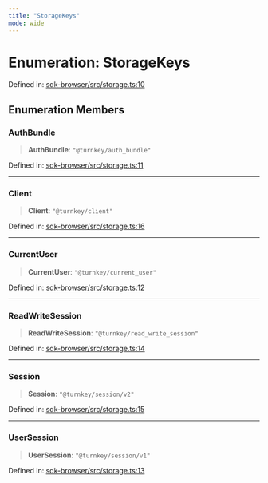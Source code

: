```yaml
---
title: "StorageKeys"
mode: wide
---
```

  
# Enumeration: StorageKeys

Defined in: [sdk-browser/src/storage.ts:10](https://github.com/tkhq/sdk/blob/main/packages/sdk-browser/src/storage.ts#L10)

## Enumeration Members

### AuthBundle

> **AuthBundle**: `"@turnkey/auth_bundle"`

Defined in: [sdk-browser/src/storage.ts:11](https://github.com/tkhq/sdk/blob/main/packages/sdk-browser/src/storage.ts#L11)

***

### Client

> **Client**: `"@turnkey/client"`

Defined in: [sdk-browser/src/storage.ts:16](https://github.com/tkhq/sdk/blob/main/packages/sdk-browser/src/storage.ts#L16)

***

### CurrentUser

> **CurrentUser**: `"@turnkey/current_user"`

Defined in: [sdk-browser/src/storage.ts:12](https://github.com/tkhq/sdk/blob/main/packages/sdk-browser/src/storage.ts#L12)

***

### ReadWriteSession

> **ReadWriteSession**: `"@turnkey/read_write_session"`

Defined in: [sdk-browser/src/storage.ts:14](https://github.com/tkhq/sdk/blob/main/packages/sdk-browser/src/storage.ts#L14)

***

### Session

> **Session**: `"@turnkey/session/v2"`

Defined in: [sdk-browser/src/storage.ts:15](https://github.com/tkhq/sdk/blob/main/packages/sdk-browser/src/storage.ts#L15)

***

### UserSession

> **UserSession**: `"@turnkey/session/v1"`

Defined in: [sdk-browser/src/storage.ts:13](https://github.com/tkhq/sdk/blob/main/packages/sdk-browser/src/storage.ts#L13)
